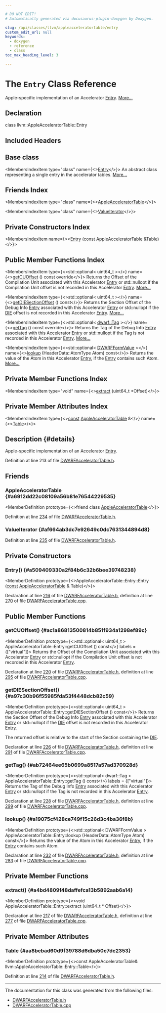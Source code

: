 ```yaml
---

# DO NOT EDIT!
# Automatically generated via docusaurus-plugin-doxygen by Doxygen.

slug: /api/classes/llvm/appleacceleratortable/entry
custom_edit_url: null
keywords:
  - doxygen
  - reference
  - class
toc_max_heading_level: 3

---
```





# The `Entry` Class Reference

<DoxygenPage pluginConfig={pluginConfig}>

Apple-specific implementation of an Accelerator <a href="/docs/api/classes/llvm/appleacceleratortable/entry">Entry</a>. <a href="#details">More...</a>

## Declaration

<CodeBlock>class llvm::AppleAcceleratorTable::Entry</CodeBlock>

## Included Headers

<IncludesList>
<IncludesListItem
  filePath="llvm/DebugInfo/DWARF/DWARFAcceleratorTable.h"
  permalink="/docs/api/files/include/include/llvm/include/llvm/debuginfo/include/llvm/debuginfo/dwarf/dwarfacceleratortable-h"
  isLocal="true" />
</IncludesList>

## Base class

<MembersIndex>

<MembersIndexItem
  type="class"
  name={<><a href="/docs/api/classes/llvm/dwarfacceleratortable/entry">Entry</a></>}>
An abstract class representing a single entry in the accelerator tables. <a href="/docs/api/classes/llvm/dwarfacceleratortable/entry/#details">More...</a>
</MembersIndexItem>

</MembersIndex>

## Friends Index

<MembersIndex>

<MembersIndexItem
  type="class"
  name={<><a href="#a6912dd22c08109a56b81e76544229535">AppleAcceleratorTable</a></>}>
</MembersIndexItem>

<MembersIndexItem
  type="class"
  name={<><a href="#af664ab3dc7e92649c0dc7631344894d8">ValueIterator</a></>}>
</MembersIndexItem>

</MembersIndex>

## Private Constructors Index

<MembersIndex>

<MembersIndexItem
  name={<><a href="#a509409330a2f84b6c32b6bee39748238">Entry</a> (const AppleAcceleratorTable &amp;Table)</>}>
</MembersIndexItem>

</MembersIndex>

## Public Member Functions Index

<MembersIndex>

<MembersIndexItem
  type={<>std::optional&lt; uint64&#95;t &gt;</>}
  name={<><a href="#ac1a86813500814b851f934a1298ef89c">getCUOffset</a> () const override</>}>
Returns the Offset of the Compilation Unit associated with this Accelerator <a href="/docs/api/classes/llvm/appleacceleratortable/entry">Entry</a> or std::nullopt if the Compilation Unit offset is not recorded in this Accelerator <a href="/docs/api/classes/llvm/appleacceleratortable/entry">Entry</a>. <a href="#ac1a86813500814b851f934a1298ef89c">More...</a>
</MembersIndexItem>

<MembersIndexItem
  type={<>std::optional&lt; uint64&#95;t &gt;</>}
  name={<><a href="#a97c30b96f55985fda53f4448dcb82c59">getDIESectionOffset</a> () const</>}>
Returns the Section Offset of the Debug Info <a href="/docs/api/classes/llvm/appleacceleratortable/entry">Entry</a> associated with this Accelerator <a href="/docs/api/classes/llvm/appleacceleratortable/entry">Entry</a> or std::nullopt if the <a href="/docs/api/classes/llvm/die">DIE</a> offset is not recorded in this Accelerator <a href="/docs/api/classes/llvm/appleacceleratortable/entry">Entry</a>. <a href="#a97c30b96f55985fda53f4448dcb82c59">More...</a>
</MembersIndexItem>

<MembersIndexItem
  type={<>std::optional&lt; <a href="/docs/api/namespaces/llvm/dwarf/#ac94a19fc8c57bf0350fc4e9f45897828">dwarf::Tag</a> &gt;</>}
  name={<><a href="#ab72464ee65b0699a8517a57ad370928d">getTag</a> () const override</>}>
Returns the Tag of the Debug Info <a href="/docs/api/classes/llvm/appleacceleratortable/entry">Entry</a> associated with this Accelerator <a href="/docs/api/classes/llvm/appleacceleratortable/entry">Entry</a> or std::nullopt if the Tag is not recorded in this Accelerator <a href="/docs/api/classes/llvm/appleacceleratortable/entry">Entry</a>. <a href="#ab72464ee65b0699a8517a57ad370928d">More...</a>
</MembersIndexItem>

<MembersIndexItem
  type={<>std::optional&lt; <a href="/docs/api/classes/llvm/dwarfformvalue">DWARFFormValue</a> &gt;</>}
  name={<><a href="#a19075cf428ce749f15c26d3c4ba36f8b">lookup</a> (HeaderData::AtomType Atom) const</>}>
Returns the value of the Atom in this Accelerator <a href="/docs/api/classes/llvm/appleacceleratortable/entry">Entry</a>, if the <a href="/docs/api/classes/llvm/appleacceleratortable/entry">Entry</a> contains such Atom. <a href="#a19075cf428ce749f15c26d3c4ba36f8b">More...</a>
</MembersIndexItem>

</MembersIndex>

## Private Member Functions Index

<MembersIndex>

<MembersIndexItem
  type="void"
  name={<><a href="#a4bd4809f48daffefca13b5892aab6a14">extract</a> (uint64&#95;t &#42;Offset)</>}>
</MembersIndexItem>

</MembersIndex>

## Private Member Attributes Index

<MembersIndex>

<MembersIndexItem
  type={<><a href="/docs/api/files/lib/lib/target/lib/target/aarch64/aarch64promoteconstant-cpp/#a90f8350fecae261c25be85d38b451bff">const</a> <a href="/docs/api/classes/llvm/appleacceleratortable">AppleAcceleratorTable</a> &amp;</>}
  name={<><a href="#aa8bebad60d9f39788d6dba50e7de2353">Table</a></>}>
</MembersIndexItem>

</MembersIndex>

## Description {#details}

Apple-specific implementation of an Accelerator <a href="/docs/api/classes/llvm/appleacceleratortable/entry">Entry</a>.

Definition at line 213 of file <a href="/docs/api/files/include/include/llvm/include/llvm/debuginfo/include/llvm/debuginfo/dwarf/dwarfacceleratortable-h">DWARFAcceleratorTable.h</a>.

<SectionDefinition>

## Friends

### AppleAcceleratorTable {#a6912dd22c08109a56b81e76544229535}

<MemberDefinition
  prototype={<>friend class <a href="/docs/api/classes/llvm/appleacceleratortable">AppleAcceleratorTable</a></>}>

Definition at line <a href="/docs/api/files/include/include/llvm/include/llvm/debuginfo/include/llvm/debuginfo/dwarf/dwarfacceleratortable-h/#l00234">234</a> of file <a href="/docs/api/files/include/include/llvm/include/llvm/debuginfo/include/llvm/debuginfo/dwarf/dwarfacceleratortable-h">DWARFAcceleratorTable.h</a>.
</MemberDefinition>

### ValueIterator {#af664ab3dc7e92649c0dc7631344894d8}

<MemberDefinition
  prototype="friend class ValueIterator">

Definition at line <a href="/docs/api/files/include/include/llvm/include/llvm/debuginfo/include/llvm/debuginfo/dwarf/dwarfacceleratortable-h/#l00235">235</a> of file <a href="/docs/api/files/include/include/llvm/include/llvm/debuginfo/include/llvm/debuginfo/dwarf/dwarfacceleratortable-h">DWARFAcceleratorTable.h</a>.
</MemberDefinition>

</SectionDefinition>

<SectionDefinition>

## Private Constructors

### Entry() {#a509409330a2f84b6c32b6bee39748238}

<MemberDefinition
  prototype={<>AppleAcceleratorTable::Entry::Entry (<a href="/docs/api/files/lib/lib/target/lib/target/aarch64/aarch64promoteconstant-cpp/#a90f8350fecae261c25be85d38b451bff">const</a> <a href="/docs/api/classes/llvm/appleacceleratortable">AppleAcceleratorTable</a> &amp; Table)</>}>

Declaration at line <a href="/docs/api/files/include/include/llvm/include/llvm/debuginfo/include/llvm/debuginfo/dwarf/dwarfacceleratortable-h/#l00216">216</a> of file <a href="/docs/api/files/include/include/llvm/include/llvm/debuginfo/include/llvm/debuginfo/dwarf/dwarfacceleratortable-h">DWARFAcceleratorTable.h</a>, definition at line <a href="/docs/api/files/lib/lib/debuginfo/lib/debuginfo/dwarf/dwarfacceleratortable-cpp/#l00270">270</a> of file <a href="/docs/api/files/lib/lib/debuginfo/lib/debuginfo/dwarf/dwarfacceleratortable-cpp">DWARFAcceleratorTable.cpp</a>.
</MemberDefinition>

</SectionDefinition>

<SectionDefinition>

## Public Member Functions

### getCUOffset() {#ac1a86813500814b851f934a1298ef89c}

<MemberDefinition
  prototype={<>std::optional&lt; uint64&#95;t &gt; AppleAcceleratorTable::Entry::getCUOffset () const</>}
  labels = {["virtual"]}>
Returns the Offset of the Compilation Unit associated with this Accelerator <a href="/docs/api/classes/llvm/appleacceleratortable/entry">Entry</a> or std::nullopt if the Compilation Unit offset is not recorded in this Accelerator <a href="/docs/api/classes/llvm/appleacceleratortable/entry">Entry</a>.

Declaration at line <a href="/docs/api/files/include/include/llvm/include/llvm/debuginfo/include/llvm/debuginfo/dwarf/dwarfacceleratortable-h/#l00220">220</a> of file <a href="/docs/api/files/include/include/llvm/include/llvm/debuginfo/include/llvm/debuginfo/dwarf/dwarfacceleratortable-h">DWARFAcceleratorTable.h</a>, definition at line <a href="/docs/api/files/lib/lib/debuginfo/lib/debuginfo/dwarf/dwarfacceleratortable-cpp/#l00295">295</a> of file <a href="/docs/api/files/lib/lib/debuginfo/lib/debuginfo/dwarf/dwarfacceleratortable-cpp">DWARFAcceleratorTable.cpp</a>.
</MemberDefinition>

### getDIESectionOffset() {#a97c30b96f55985fda53f4448dcb82c59}

<MemberDefinition
  prototype={<>std::optional&lt; uint64&#95;t &gt; AppleAcceleratorTable::Entry::getDIESectionOffset () const</>}>
Returns the Section Offset of the Debug Info <a href="/docs/api/classes/llvm/appleacceleratortable/entry">Entry</a> associated with this Accelerator <a href="/docs/api/classes/llvm/appleacceleratortable/entry">Entry</a> or std::nullopt if the <a href="/docs/api/classes/llvm/die">DIE</a> offset is not recorded in this Accelerator <a href="/docs/api/classes/llvm/appleacceleratortable/entry">Entry</a>.

The returned offset is relative to the start of the Section containing the <a href="/docs/api/classes/llvm/die">DIE</a>.

Declaration at line <a href="/docs/api/files/include/include/llvm/include/llvm/debuginfo/include/llvm/debuginfo/dwarf/dwarfacceleratortable-h/#l00226">226</a> of file <a href="/docs/api/files/include/include/llvm/include/llvm/debuginfo/include/llvm/debuginfo/dwarf/dwarfacceleratortable-h">DWARFAcceleratorTable.h</a>, definition at line <a href="/docs/api/files/lib/lib/debuginfo/lib/debuginfo/dwarf/dwarfacceleratortable-cpp/#l00291">291</a> of file <a href="/docs/api/files/lib/lib/debuginfo/lib/debuginfo/dwarf/dwarfacceleratortable-cpp">DWARFAcceleratorTable.cpp</a>.
</MemberDefinition>

### getTag() {#ab72464ee65b0699a8517a57ad370928d}

<MemberDefinition
  prototype={<>std::optional&lt; dwarf::Tag &gt; AppleAcceleratorTable::Entry::getTag () const</>}
  labels = {["virtual"]}>
Returns the Tag of the Debug Info <a href="/docs/api/classes/llvm/appleacceleratortable/entry">Entry</a> associated with this Accelerator <a href="/docs/api/classes/llvm/appleacceleratortable/entry">Entry</a> or std::nullopt if the Tag is not recorded in this Accelerator <a href="/docs/api/classes/llvm/appleacceleratortable/entry">Entry</a>.

Declaration at line <a href="/docs/api/files/include/include/llvm/include/llvm/debuginfo/include/llvm/debuginfo/dwarf/dwarfacceleratortable-h/#l00228">228</a> of file <a href="/docs/api/files/include/include/llvm/include/llvm/debuginfo/include/llvm/debuginfo/dwarf/dwarfacceleratortable-h">DWARFAcceleratorTable.h</a>, definition at line <a href="/docs/api/files/lib/lib/debuginfo/lib/debuginfo/dwarf/dwarfacceleratortable-cpp/#l00299">299</a> of file <a href="/docs/api/files/lib/lib/debuginfo/lib/debuginfo/dwarf/dwarfacceleratortable-cpp">DWARFAcceleratorTable.cpp</a>.
</MemberDefinition>

### lookup() {#a19075cf428ce749f15c26d3c4ba36f8b}

<MemberDefinition
  prototype={<>std::optional&lt; DWARFFormValue &gt; AppleAcceleratorTable::Entry::lookup (HeaderData::AtomType Atom) const</>}>
Returns the value of the Atom in this Accelerator <a href="/docs/api/classes/llvm/appleacceleratortable/entry">Entry</a>, if the <a href="/docs/api/classes/llvm/appleacceleratortable/entry">Entry</a> contains such Atom.

Declaration at line <a href="/docs/api/files/include/include/llvm/include/llvm/debuginfo/include/llvm/debuginfo/dwarf/dwarfacceleratortable-h/#l00232">232</a> of file <a href="/docs/api/files/include/include/llvm/include/llvm/debuginfo/include/llvm/debuginfo/dwarf/dwarfacceleratortable-h">DWARFAcceleratorTable.h</a>, definition at line <a href="/docs/api/files/lib/lib/debuginfo/lib/debuginfo/dwarf/dwarfacceleratortable-cpp/#l00283">283</a> of file <a href="/docs/api/files/lib/lib/debuginfo/lib/debuginfo/dwarf/dwarfacceleratortable-cpp">DWARFAcceleratorTable.cpp</a>.
</MemberDefinition>

</SectionDefinition>

<SectionDefinition>

## Private Member Functions

### extract() {#a4bd4809f48daffefca13b5892aab6a14}

<MemberDefinition
  prototype={<>void AppleAcceleratorTable::Entry::extract (uint64&#95;t &#42; Offset)</>}>

Declaration at line <a href="/docs/api/files/include/include/llvm/include/llvm/debuginfo/include/llvm/debuginfo/dwarf/dwarfacceleratortable-h/#l00217">217</a> of file <a href="/docs/api/files/include/include/llvm/include/llvm/debuginfo/include/llvm/debuginfo/dwarf/dwarfacceleratortable-h">DWARFAcceleratorTable.h</a>, definition at line <a href="/docs/api/files/lib/lib/debuginfo/lib/debuginfo/dwarf/dwarfacceleratortable-cpp/#l00277">277</a> of file <a href="/docs/api/files/lib/lib/debuginfo/lib/debuginfo/dwarf/dwarfacceleratortable-cpp">DWARFAcceleratorTable.cpp</a>.
</MemberDefinition>

</SectionDefinition>

<SectionDefinition>

## Private Member Attributes

### Table {#aa8bebad60d9f39788d6dba50e7de2353}

<MemberDefinition
  prototype={<>const AppleAcceleratorTable&amp; llvm::AppleAcceleratorTable::Entry::Table</>}>

Definition at line <a href="/docs/api/files/include/include/llvm/include/llvm/debuginfo/include/llvm/debuginfo/dwarf/dwarfacceleratortable-h/#l00214">214</a> of file <a href="/docs/api/files/include/include/llvm/include/llvm/debuginfo/include/llvm/debuginfo/dwarf/dwarfacceleratortable-h">DWARFAcceleratorTable.h</a>.
</MemberDefinition>

</SectionDefinition>

<hr/>

The documentation for this class was generated from the following files:

<ul>
<li><a href="/docs/api/files/include/include/llvm/include/llvm/debuginfo/include/llvm/debuginfo/dwarf/dwarfacceleratortable-h">DWARFAcceleratorTable.h</a></li>
<li><a href="/docs/api/files/lib/lib/debuginfo/lib/debuginfo/dwarf/dwarfacceleratortable-cpp">DWARFAcceleratorTable.cpp</a></li>
</ul>

</DoxygenPage>
